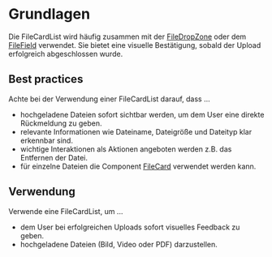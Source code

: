 # Grundlagen

Die FileCardList wird häufig zusammen mit der
[FileDropZone](/03-components/upload/file-drop-zone/overview) oder dem
[FileField](/03-components/form-controls/file-field/overview) verwendet. Sie
bietet eine visuelle Bestätigung, sobald der Upload erfolgreich abgeschlossen
wurde.

## Best practices

Achte bei der Verwendung einer FileCardList darauf, dass ...

- hochgeladene Dateien sofort sichtbar werden, um dem User eine direkte
  Rückmeldung zu geben.
- relevante Informationen wie Dateiname, Dateigröße und Dateityp klar erkennbar
  sind.
- wichtige Interaktionen als Aktionen angeboten werden z.B. das Entfernen der
  Datei.
- für einzelne Dateien die Component
  [FileCard](/03-components/upload/file-card/overview) verwendet werden kann.

## Verwendung

Verwende eine FileCardList, um ...

- dem User bei erfolgreichen Uploads sofort visuelles Feedback zu geben.
- hochgeladene Dateien (Bild, Video oder PDF) darzustellen.
